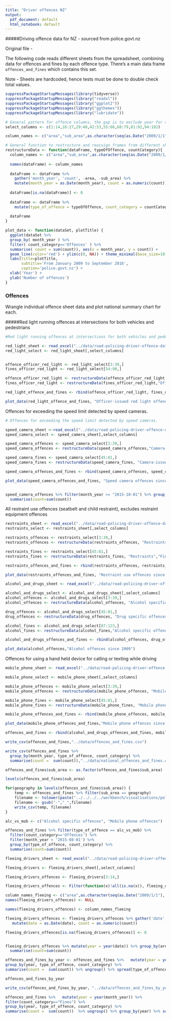```yaml
---
title: "Driver offences NZ"
output:
  pdf_document: default
  html_notebook: default
---
```


#####Driving offence data for NZ - sourced from police.govt.nz

Original file -

The following code reads different sheets from the spreadsheet, combining data for offences and fines by each offence type. There's a main data frame `offences_and_fines` which contains this set.

Note - Sheets are hardcoded, hence tests must be done to double check total values.


```r
suppressPackageStartupMessages(library(tidyverse))
suppressPackageStartupMessages(library("readxl"))
suppressPackageStartupMessages(library("ggplot2"))
suppressPackageStartupMessages(library("ggthemes"))
suppressPackageStartupMessages(library("lubridate"))
```


```r

# General pattern for offence columns, the gap is to exclude year for consistent renaming. Update the range as new quarterly data comes through
select_columns <- c(1:14,16:27,29:40,42:53,55:66,68:79,81:92,94:102)

column_names <- c("area","sub_area",as.character(seq(as.Date("2009/1/1"), as.Date("2016/9/1"), "months")))

# General function to restructure and reassign frames from different sheets
restructureData <- function(dataFrame, typeOfOffence, countCategory){
  column_names <- c("area","sub_area",as.character(seq(as.Date("2009/1/1"), as.Date("2016/9/1"), "months")))
  
  names(dataFrame) <- column_names
  
  dataFrame <- dataFrame %>% 
    gather('month_year', 'count', -area, -sub_area) %>% 
    mutate(month_year = as.Date(month_year), count = as.numeric(count))
  
  dataFrame[is.na(dataFrame)] <- 0
  
  dataFrame <- dataFrame %>% 
    mutate(type_of_offence = typeOfOffence, count_category = countCategory)
  
  dataFrame
}

plot_data <- function(dataSet, plotTitle) {
  ggplot(dataSet %>% 
  group_by( month_year ) %>% 
  filter( count_category=='Offences' ) %>% 
  summarise( count = sum(count)), aes(x = month_year, y = count)) +
  geom_line(color='red') + ylim(c(0, NA)) + theme_minimal(base_size=10) +
  labs(title=plotTitle,
       subtitle='From January 2009 to September 2016',
       caption='police.govt.nz') +
  xlab('Year') +
  ylab('Number of offences')
}
```

### Offences

Wrangle individual offence sheet data and plot national summary chart for each.

#####Red light running offences at intersections for both vehicles and pedestrians

```r

#Red light running offences at intersections for both vehicles and pedestrians (seperated by officer issued and red light camera)

red_light_sheet <- read_excel("../data/road-policing-driver-offence-data-jan2009-sep2006.xlsx", "Red Light")
red_light_select <- red_light_sheet[,select_columns]


offence_officer_red_light <- red_light_select[3:39,]
fines_officer_red_light <- red_light_select[54:90,]

offence_officer_red_light <- restructureData(offence_officer_red_light,"Officer-issued red light","Offences")
fines_officer_red_light <- restructureData(fines_officer_red_light,"Officer-issued red light","Fines")

red_light_offence_and_fines <- rbind(offence_officer_red_light, fines_officer_red_light)

plot_data(red_light_offence_and_fines, "Officer-issued red light offences since 2009")
```


Offences for exceeding the speed limit detected by speed cameras.

```r

# Offences for exceeding the speed limit detected by speed cameras.

speed_camera_sheet <-read_excel("../data/road-policing-driver-offence-data-jan2009-sep2006.xlsx","Camera-issued Speed")
speed_camera_select <- speed_camera_sheet[,select_columns]

speed_camera_offences <- speed_camera_select[3:39,]
speed_camera_offences <- restructureData(speed_camera_offences,"Camera-issued speed offences","Offences")

speed_camera_fines <- speed_camera_select[45:81,]
speed_camera_fines <- restructureData(speed_camera_fines, "Camera-issued speed offences","Fines")

speed_camera_offences_and_fines <- rbind(speed_camera_offences, speed_camera_fines)

plot_data(speed_camera_offences_and_fines, "Speed camera offences since 2009")


speed_camera_offences %>% filter(month_year >= "2015-10-01") %>% group_by(month_year) %>% 
  summarise(count=sum(count))
```


All restraint use offences (seatbelt and child restraint), excludes restraint equipment offences

```r

restraints_sheet <- read_excel("../data/road-policing-driver-offence-data-jan2009-sep2006.xlsx", "Restraints")
restraints_select <- restraints_sheet[,select_columns]

restraints_offences <- restraints_select[3:39,]
restraints_offences <- restructureData(restraints_offences, "Restraints","Offences")

restraints_fines <- restraints_select[45:81,]
restraints_fines <- restructureData(restraints_fines, "Restraints","Fines")

restraints_offences_and_fines <- rbind(restraints_offences, restraints_fines)

plot_data(restraints_offences_and_fines, "Restraint use offences since 2009")
```

```r

alcohol_and_drugs_sheet <- read_excel("../data/road-policing-driver-offence-data-jan2009-sep2006.xlsx","Alcohol & Drugs")

alcohol_and_drugs_select <- alcohol_and_drugs_sheet[,select_columns]
alcohol_offences <- alcohol_and_drugs_select[3:39,]
alcohol_offences <- restructureData(alcohol_offences, "Alcohol specific offences","Offences")

drug_offences <- alcohol_and_drugs_select[45:81,]
drug_offences <- restructureData(drug_offences, "Drug specific offences","Offences")

alcohol_fines <- alcohol_and_drugs_select[87:123,]
alcohol_fines <- restructureData(alcohol_fines,"Alcohol specific offences","Fines")

alcohol_and_drugs_offences_and_fines <- rbind(alcohol_offences, drug_offences, alcohol_fines)

plot_data(alcohol_offences,"Alcohol offences since 2009")
```
Offences for using a hand held device for calling or texting while driving


```r

mobile_phone_sheet <- read_excel("../data/road-policing-driver-offence-data-jan2009-sep2006.xlsx","Mobile phone")

mobile_phone_select <- mobile_phone_sheet[,select_columns]

mobile_phone_offences <- mobile_phone_select[3:39,]
mobile_phone_offences <- restructureData(mobile_phone_offences, "Mobile phone offences","Offences")

mobile_phone_fines <- mobile_phone_select[45:81,]
mobile_phone_fines <- restructureData(mobile_phone_fines, "Mobile phone offences", "Fines")

mobile_phone_offences_and_fines <- rbind(mobile_phone_offences, mobile_phone_fines)

plot_data(mobile_phone_offences_and_fines,"Mobile phone offences since 2009")

```

```r

offences_and_fines <- rbind(alcohol_and_drugs_offences_and_fines, mobile_phone_offences_and_fines, red_light_offence_and_fines, restraints_offences_and_fines, speed_camera_offences_and_fines)

write_csv(offences_and_fines,"../data/offences_and_fines.csv")

write_csv(offences_and_fines %>% 
  group_by(month_year, type_of_offence, count_category) %>% 
  summarise(count =  sum(count)),"../data/national_offences_and_fines.csv")

offences_and_fines$sub_area <- as.factor(offences_and_fines$sub_area)

levels(offences_and_fines$sub_area) 

for(geography in levels(offences_and_fines$sub_area)) {
    temp <- offences_and_fines %>% filter(sub_area == geography)
    filename <- tolower(paste("../../../../workbench/visualisations/police_fines/public/", gsub(" ","_", geography),".csv", sep=""))
    filename <- gsub("-","_",filename)
    write_csv(temp, filename)
}

alc_vs_mob <- c("Alcohol specific offences", "Mobile phone offences")

offences_and_fines %>% filter(type_of_offence == alc_vs_mob) %>% 
  filter(count_category=='Offences') %>%
  filter(month_year > '2015-08-01') %>%  
  group_by(type_of_offence, count_category) %>%
  summarise(count=sum(count))

```

```r
fleeing_drivers_sheet <- read_excel("../data/road-policing-driver-offence-data-jan2009-sep2006.xlsx","Fleeing Drivers")

fleeing_drivers <- fleeing_drivers_sheet[,select_columns]

fleeing_drivers_offences <- fleeing_drivers[3:14,]

fleeing_drivers_offences <- Filter(function(x)!all(is.na(x)), fleeing_drivers_offences)

column_names_fleeing <- c("area",as.character(seq(as.Date("2009/1/1"), as.Date("2016/9/1"), "months")))
names(fleeing_drivers_offences) <- NULL

names(fleeing_drivers_offences) <- column_names_fleeing

fleeing_drivers_offences <- fleeing_drivers_offences %>% gather('date','count', -area) %>% 
   mutate(date = as.Date(date), count = as.numeric(count))

fleeing_drivers_offences[is.na(fleeing_drivers_offences)] <- 0


fleeing_drivers_offences %>% mutate(year = year(date)) %>% group_by(area, year) %>% 
  summarise(count=sum(count))

offences_and_fines_by_year <- offences_and_fines %>%   mutate(year = year(month_year)) %>% filter(type_of_offence == alc_vs_mob) %>%
group_by(year, type_of_offence, count_category) %>%
summarise(count =  sum(count)) %>% ungroup() %>% spread(type_of_offence, count)

offences_and_fines_by_year

write_csv(offences_and_fines_by_year, "../data/offences_and_fines_by_year.csv")

```

```r
offences_and_fines %>%   mutate(year = year(month_year)) %>%
filter(count_category=="Fines") %>%
group_by(year, type_of_offence, count_category) %>%
summarise(count =  sum(count))  %>% ungroup() %>% group_by(year) %>% summarise(count=sum(count))
```


